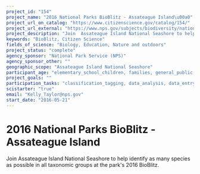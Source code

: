 ```yaml
---
project_id: "154"
project_name: "2016 National Parks BioBlitz - Assateague Island\u00a0"
project_url_on_catalog: "https://www.citizenscience.gov/catalog/154/"
project_url_external: "https://www.nps.gov/subjects/biodiversity/national-parks-bioblitz.htm"
project_description: "Join  Assateague Island National Seashore to help identify as many species as possible in all taxonomic groups at the park&#39;s 2016 BioBlitz."
keywords: "BioBlitz, Citizen Science"
fields_of_science: "Biology, Education, Nature and outdoors"
project_status: "complete"
agency_sponsor: "National Park Service (NPS)"
agency_sponsor_other: ""
geographic_scope: "Assateague Island National Seashore"
participant_age: "elementary_school_children, families, general_public, middle_school_children, targeted_group, teens"
project_goals: ""
participation_tasks: "classification_tagging, data_analysis, data_entry, finding_entities, identification, learning, observation, site_selection_description, specimen_sample_collection"
scistarter: "true"
email: "Kelly_Taylor@nps.gov"
start_date: "2016-05-21"
---
```


# 2016 National Parks BioBlitz - Assateague Island 

Join  Assateague Island National Seashore to help identify as many species as possible in all taxonomic groups at the park&#39;s 2016 BioBlitz.
